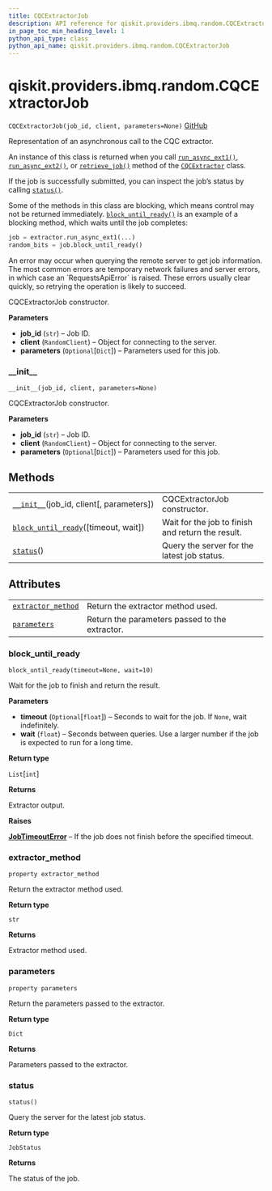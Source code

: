 ```yaml
---
title: CQCExtractorJob
description: API reference for qiskit.providers.ibmq.random.CQCExtractorJob
in_page_toc_min_heading_level: 1
python_api_type: class
python_api_name: qiskit.providers.ibmq.random.CQCExtractorJob
---
```


# qiskit.providers.ibmq.random.CQCExtractorJob

<span id="qiskit.providers.ibmq.random.CQCExtractorJob" />

`CQCExtractorJob(job_id, client, parameters=None)` [GitHub](https://github.com/qiskit/qiskit-ibmq-provider/tree/stable/0.13/qiskit/providers/ibmq/random/cqcextractorjob.py "view source code")

Representation of an asynchronous call to the CQC extractor.

An instance of this class is returned when you call [`run_async_ext1()`](qiskit.providers.ibmq.random.CQCExtractor#run_async_ext1 "qiskit.providers.ibmq.random.CQCExtractor.run_async_ext1"), [`run_async_ext2()`](qiskit.providers.ibmq.random.CQCExtractor#run_async_ext2 "qiskit.providers.ibmq.random.CQCExtractor.run_async_ext2"), or [`retrieve_job()`](qiskit.providers.ibmq.random.CQCExtractor#retrieve_job "qiskit.providers.ibmq.random.CQCExtractor.retrieve_job") method of the [`CQCExtractor`](qiskit.providers.ibmq.random.CQCExtractor "qiskit.providers.ibmq.random.CQCExtractor") class.

If the job is successfully submitted, you can inspect the job’s status by calling [`status()`](#qiskit.providers.ibmq.random.CQCExtractorJob.status "qiskit.providers.ibmq.random.CQCExtractorJob.status").

Some of the methods in this class are blocking, which means control may not be returned immediately. [`block_until_ready()`](#qiskit.providers.ibmq.random.CQCExtractorJob.block_until_ready "qiskit.providers.ibmq.random.CQCExtractorJob.block_until_ready") is an example of a blocking method, which waits until the job completes:

```python
job = extractor.run_async_ext1(...)
random_bits = job.block_until_ready()
```

<Admonition title="Note" type="note">
  An error may occur when querying the remote server to get job information. The most common errors are temporary network failures and server errors, in which case an `RequestsApiError` is raised. These errors usually clear quickly, so retrying the operation is likely to succeed.
</Admonition>

CQCExtractorJob constructor.

**Parameters**

*   **job\_id** (`str`) – Job ID.
*   **client** (`RandomClient`) – Object for connecting to the server.
*   **parameters** (`Optional`\[`Dict`]) – Parameters used for this job.

### \_\_init\_\_

<span id="qiskit.providers.ibmq.random.CQCExtractorJob.__init__" />

`__init__(job_id, client, parameters=None)`

CQCExtractorJob constructor.

**Parameters**

*   **job\_id** (`str`) – Job ID.
*   **client** (`RandomClient`) – Object for connecting to the server.
*   **parameters** (`Optional`\[`Dict`]) – Parameters used for this job.

## Methods

|                                                                                                                                                                           |                                                   |
| ------------------------------------------------------------------------------------------------------------------------------------------------------------------------- | ------------------------------------------------- |
| [`__init__`](#qiskit.providers.ibmq.random.CQCExtractorJob.__init__ "qiskit.providers.ibmq.random.CQCExtractorJob.__init__")(job\_id, client\[, parameters])              | CQCExtractorJob constructor.                      |
| [`block_until_ready`](#qiskit.providers.ibmq.random.CQCExtractorJob.block_until_ready "qiskit.providers.ibmq.random.CQCExtractorJob.block_until_ready")(\[timeout, wait]) | Wait for the job to finish and return the result. |
| [`status`](#qiskit.providers.ibmq.random.CQCExtractorJob.status "qiskit.providers.ibmq.random.CQCExtractorJob.status")()                                                  | Query the server for the latest job status.       |

## Attributes

|                                                                                                                                                      |                                                |
| ---------------------------------------------------------------------------------------------------------------------------------------------------- | ---------------------------------------------- |
| [`extractor_method`](#qiskit.providers.ibmq.random.CQCExtractorJob.extractor_method "qiskit.providers.ibmq.random.CQCExtractorJob.extractor_method") | Return the extractor method used.              |
| [`parameters`](#qiskit.providers.ibmq.random.CQCExtractorJob.parameters "qiskit.providers.ibmq.random.CQCExtractorJob.parameters")                   | Return the parameters passed to the extractor. |

### block\_until\_ready

<span id="qiskit.providers.ibmq.random.CQCExtractorJob.block_until_ready" />

`block_until_ready(timeout=None, wait=10)`

Wait for the job to finish and return the result.

**Parameters**

*   **timeout** (`Optional`\[`float`]) – Seconds to wait for the job. If `None`, wait indefinitely.
*   **wait** (`float`) – Seconds between queries. Use a larger number if the job is expected to run for a long time.

**Return type**

`List`\[`int`]

**Returns**

Extractor output.

**Raises**

[**JobTimeoutError**](qiskit.providers.JobTimeoutError "qiskit.providers.JobTimeoutError") – If the job does not finish before the specified timeout.

### extractor\_method

<span id="qiskit.providers.ibmq.random.CQCExtractorJob.extractor_method" />

`property extractor_method`

Return the extractor method used.

**Return type**

`str`

**Returns**

Extractor method used.

### parameters

<span id="qiskit.providers.ibmq.random.CQCExtractorJob.parameters" />

`property parameters`

Return the parameters passed to the extractor.

**Return type**

`Dict`

**Returns**

Parameters passed to the extractor.

### status

<span id="qiskit.providers.ibmq.random.CQCExtractorJob.status" />

`status()`

Query the server for the latest job status.

**Return type**

`JobStatus`

**Returns**

The status of the job.

